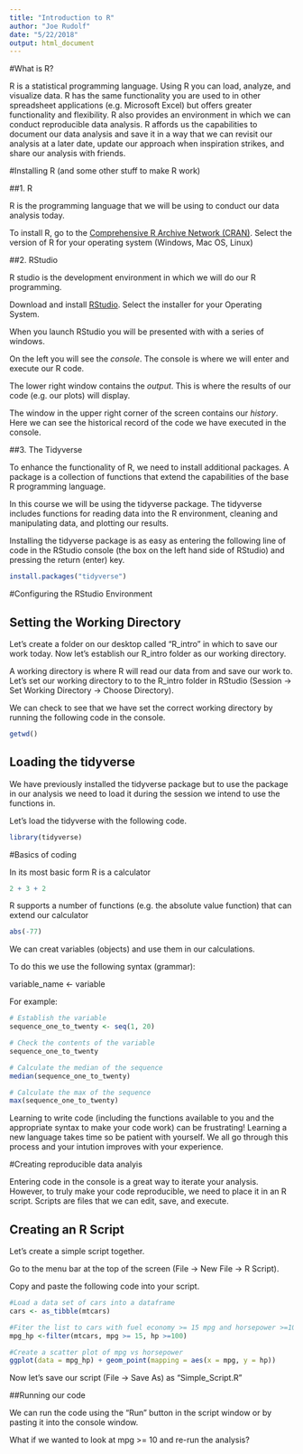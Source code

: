 ```yaml
---
title: "Introduction to R"
author: "Joe Rudolf"
date: "5/22/2018"
output: html_document
---
```


#What is R?

R is a statistical programming language.  Using R you can load, analyze, and visualize data.  R has the same functionality you are used to in other spreadsheet applications (e.g. Microsoft Excel) but offers greater functionality and flexibility.  R also provides an environment in which we can conduct reproducible data analysis.  R affords us the capabilities to document our data analysis and save it in a way that we can revisit our analysis at a later date, update our approach when inspiration strikes, and share our analysis with friends. 

#Installing R (and some other stuff to make R work)

##1.  R

R is the programming language that we will be using to conduct our data analysis today.

To install R, go to the [Comprehensive R Archive Network (CRAN)](https://cloud.r-project.org]).  Select the version of R for your operating system (Windows, Mac OS, Linux)

##2.  RStudio

R studio is the development environment in which we will do our R programming.

Download and install [RStudio](https://www.rstudio.com/products/rstudio/download/#download).  Select the installer for your Operating System.

When you launch RStudio you will be presented with with a series of windows.

On the left you will see the *console*.  The console is where we will enter and execute our R code.  

The lower right window contains the *output*.  This is where the results of our code (e.g. our plots) will display.  

The window in the upper right corner of the screen contains our *history*.  Here we can see the historical record of the code we have executed in the console. 

##3.  The Tidyverse

To enhance the functionality of R, we need to install additional packages.  A package is a collection of functions that extend the capabilities of the base R programming language.

In this course we will be using the tidyverse package.  The tidyverse includes functions for reading data into the R environment, cleaning and manipulating data, and plotting our results.

Installing the tidyverse package is as easy as entering the following line of code in the RStudio console (the box on the left hand side of RStudio) and pressing the return (enter) key.

```r
install.packages("tidyverse")
```

#Configuring the RStudio Environment

## Setting the Working Directory

Let's create a folder on our desktop called "R_intro" in which to save our work today.  Now let's establish our R_intro folder as our working directory.

A working directory is where R will read our data from and save our work to.  Let's set our working directory to to the R_intro folder in RStudio (Session -> Set Working Directory -> Choose Directory).

We can check to see that we have set the correct working directory by running the following code in the console.

```r
getwd()
```

## Loading the tidyverse

We have previously installed the tidyverse package but to use the package in our analysis we need to load it during the session we intend to use the functions in.

Let's load the tidyverse with the following code.

```r
library(tidyverse)
```

#Basics of coding

In its most basic form R is a calculator

```r
2 + 3 + 2
```

R supports a number of functions (e.g. the absolute value function) that can extend our calculator

```r
abs(-77)
```

We can creat variables (objects) and use them in our calculations.

To do this we use the following syntax (grammar):  

variable_name <- variable

For example:

```r
# Establish the variable
sequence_one_to_twenty <- seq(1, 20)

# Check the contents of the variable
sequence_one_to_twenty

# Calculate the median of the sequence
median(sequence_one_to_twenty)

# Calculate the max of the sequence
max(sequence_one_to_twenty)

```

Learning to write code (including the functions available to you and the appropriate syntax to make your code work) can be frustrating!  Learning a new language takes time so be patient with yourself.  We all go through this process and your intution improves with your experience.


#Creating reproducible data analyis

Entering code in the console is a great way to iterate your analysis.  However, to truly make your code reproducible, we need to place it in an R script.  Scripts are files that we can edit, save, and execute.

## Creating an R Script

Let's create a simple script together.

Go to the menu bar at the top of the screen (File -> New File -> R Script).  

Copy and paste the following code into your script.

```r
#Load a data set of cars into a dataframe
cars <- as_tibble(mtcars)

#Fiter the list to cars with fuel economy >= 15 mpg and horsepower >=100
mpg_hp <-filter(mtcars, mpg >= 15, hp >=100)

#Create a scatter plot of mpg vs horsepower 
ggplot(data = mpg_hp) + geom_point(mapping = aes(x = mpg, y = hp))
```

Now let's save our script (File -> Save As) as "Simple_Script.R"

##Running our code

We can run the code using the "Run" button in the script window or by pasting it into the console window.

What if we wanted to look at mpg >= 10 and re-run the analysis?

